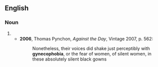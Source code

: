 ==English==

===Noun===
{{en-noun|-}}

# {{alternative form of|gynaecophobia|lang=en}}
#* '''2006''', Thomas Pynchon, ''Against the Day'', Vintage 2007, p. 562:
#*: Nonetheless, their voices did shake just perceptibly with '''gynecophobia''', or the fear of women, of silent women, in these absolutely silent black gowns